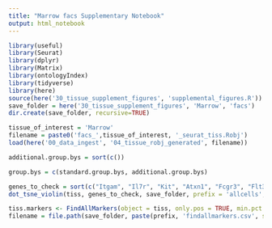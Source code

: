 ```yaml
---
title: "Marrow facs Supplementary Notebook"
output: html_notebook
---
```


```r
library(useful)
library(Seurat)
library(dplyr)
library(Matrix)
library(ontologyIndex)
library(tidyverse)
library(here)
source(here('30_tissue_supplement_figures', 'supplemental_figures.R'))
save_folder = here('30_tissue_supplement_figures', 'Marrow', 'facs')
dir.create(save_folder, recursive=TRUE)

tissue_of_interest = 'Marrow'
filename = paste0('facs_',tissue_of_interest, '_seurat_tiss.Robj')
load(here('00_data_ingest', '04_tissue_robj_generated', filename))

additional.group.bys = sort(c())

group.bys = c(standard.group.bys, additional.group.bys)

genes_to_check = sort(c("Itgam", "Il7r", "Kit", "Atxn1", "Fcgr3", "Flt3", "Cd34", "Slamf1", "Gpr56", "Stmn1", "Mki67", "Tmem176b", "Itgal", "Itgax", "Emr1", "Cd68", "Cd69", "Fcgr4", "Mpeg1", "Itgb2", "Ahnak", "Pld4", "Cd3e", "Cd4", "Cd8a", "Ly6d", "Cd27", "Cr2", "Fcer2a", "Cd2", "Cd7", "Mme", "Thy1", "Klrb1a", "S100a11", "Ltf", "Ngp", "Fcer1g", "Pglyrp1", "Lcn2", "Camp", "Hp", "Ly6g6c", "Ly6g6e", "Ptprc", "Cd19", "Ms4a1", "Cox6a2", "Irf8", "Cd74", "Chchd10", "Cnp", "Cd79a", "Cd79b", "Vpreb1", "Vpreb3", "Cd38", "Cd22", "Cd24a", "Cd40", "Cd48", "Cd53", "Cd81", "Cd84", "Cxcr4", "Cxcr5", "Ccr6", "Cd200", "Ly9", "Abcb1b", "Tlr9", "Slamf6", "H2-Ea-ps", "Pax5", "Foxo1", "Klf4", "Klf9", "Mitf", "Pou2af1", "Zbtb16", "Spib", "Spn", "Dntt", "Rag1", "Rag2", "Il2ra", "Pdzk1ip1", "Ly6a", "Itga2b", "Fos", "Junb", "Myl10", "Jun", "Mn1", "S100a9", "Ccl9", "Tcf3", "Ebf1", "Ikzf1", "Sfpi1", "Cd1d1", "Egr2", "Cd14", "Mpl", "Il3ra", "Bpgm", "Beta-s", "Hbb-b2", "Cpa3", "Fcer1a", "Mcpt8", "Ccl3", "Gata1", "Gata2", "Cebpa"))
dot_tsne_violin(tiss, genes_to_check, save_folder, prefix = 'allcells', group.bys)
```


```r
tiss.markers <- FindAllMarkers(object = tiss, only.pos = TRUE, min.pct = 0.25, thresh.use = 0.25)
filename = file.path(save_folder, paste(prefix, 'findallmarkers.csv', sep='_'))
```


